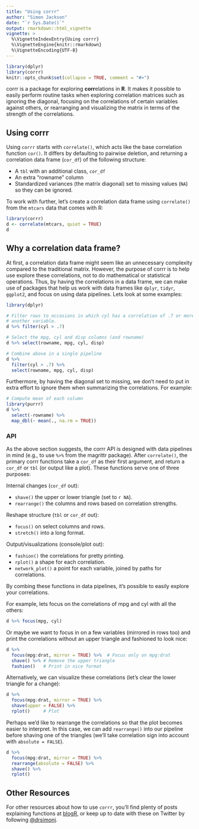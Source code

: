 ```yaml
---
title: "Using corrr"
author: "Simon Jackson"
date: "`r Sys.Date()`"
output: rmarkdown::html_vignette
vignette: >
  %\VignetteIndexEntry{Using corrr}
  %\VignetteEngine{knitr::rmarkdown}
  %\VignetteEncoding{UTF-8}
---
```


```r
library(dplyr)
library(corrr)
knitr::opts_chunk$set(collapse = TRUE, comment = "#>")
```

corrr is a package for exploring **corr**elations in **R**. It makes it possible to easily perform routine tasks when exploring correlation matrices such as ignoring the diagonal, focusing on the correlations of certain variables against others, or rearranging and visualizing the matrix in terms of the strength of the correlations.

## Using corrr

Using `corrr` starts with `correlate()`, which acts like the base correlation function `cor()`. It differs by defaulting to pairwise deletion, and returning a correlation data frame (`cor_df`) of the following structure:

- A `tbl` with an additional class, `cor_df`
- An extra "rowname" column
- Standardized variances (the matrix diagonal) set to missing values (`NA`) so they can be ignored.

To work with further, let's create a correlation data frame using `correlate()` from the `mtcars` data that comes with R:

```r
library(corrr)
d <- correlate(mtcars, quiet = TRUE)
d
```

## Why a correlation data frame?

At first, a correlation data frame might seem like an unnecessary complexity compared to the traditional matrix. However, the purpose of corrr is to help use explore these correlations, not to do mathematical or statistical operations. Thus, by having the correlations in a data frame, we can make use of packages that help us work with data frames like `dplyr`, `tidyr`, `ggplot2`, and focus on using data pipelines. Lets look at some examples:

```r
library(dplyr)

# Filter rows to occasions in which cyl has a correlation of .7 or more with
# another variable.
d %>% filter(cyl > .7)

# Select the mpg, cyl and disp columns (and rowname)
d %>% select(rowname, mpg, cyl, disp)

# Combine above in a single pipeline
d %>%
  filter(cyl > .7) %>% 
  select(rowname, mpg, cyl, disp)
```

Furthermore, by having the diagonal set to missing, we don't need to put in extra effort to ignore them when summarizing the correlations. For example:

```r
# Compute mean of each column
library(purrr)
d %>% 
  select(-rowname) %>% 
  map_dbl(~ mean(., na.rm = TRUE))
```

### API

As the above section suggests, the corrr API is designed with data pipelines in mind (e.g., to use `%>%` from the magrittr package). After `correlate()`, the primary corrr functions take a `cor_df` as their first argument, and return a `cor_df` or `tbl` (or output like a plot). These functions serve one of three purposes:

Internal changes (`cor_df` out):

- `shave()` the upper or lower triangle (set to `r NA`).
- `rearrange()` the columns and rows based on correlation strengths.

Reshape structure (`tbl` or `cor_df` out):

- `focus()` on select columns and rows.
- `stretch()` into a long format.

Output/visualizations (console/plot out):

- `fashion()` the correlations for pretty printing.
- `rplot()` a shape for each correlation.
- `network_plot()` a point for each variable, joined by paths for correlations.

By combing these functions in data pipelines, it's possible to easily explore your correlations.

For example, lets focus on the correlations of mpg and cyl with all the others:

```r
d %>% focus(mpg, cyl)
```

Or maybe we want to focus in on a few variables (mirrored in rows too) and print the correlations without an upper triangle and fashioned to look nice:

```r
d %>%
  focus(mpg:drat, mirror = TRUE) %>%  # Focus only on mpg:drat
  shave() %>% # Remove the upper triangle
  fashion()   # Print in nice format 
```

Alternatively, we can visualize these correlations (let's clear the lower triangle for a change):

```r
d %>%
  focus(mpg:drat, mirror = TRUE) %>%
  shave(upper = FALSE) %>%
  rplot()     # Plot
```

Perhaps we'd like to rearrange the correlations so that the plot becomes easier to interpret. In this case, we can add `rearrange()` into our pipeline before shaving one of the triangles (we'll take correlation sign into account with `absolute = FALSE`).

```r
d %>%
  focus(mpg:drat, mirror = TRUE) %>%
  rearrange(absolute = FALSE) %>% 
  shave() %>%
  rplot()
```

## Other Resources

For other resources about how to use `corrr`, you'll find plenty of posts explaining functions at [blogR](https://drsimonj.svbtle.com/), or keep up to date with these on Twitter by following [\@drsimonj](https://twitter.com/drsimonj).